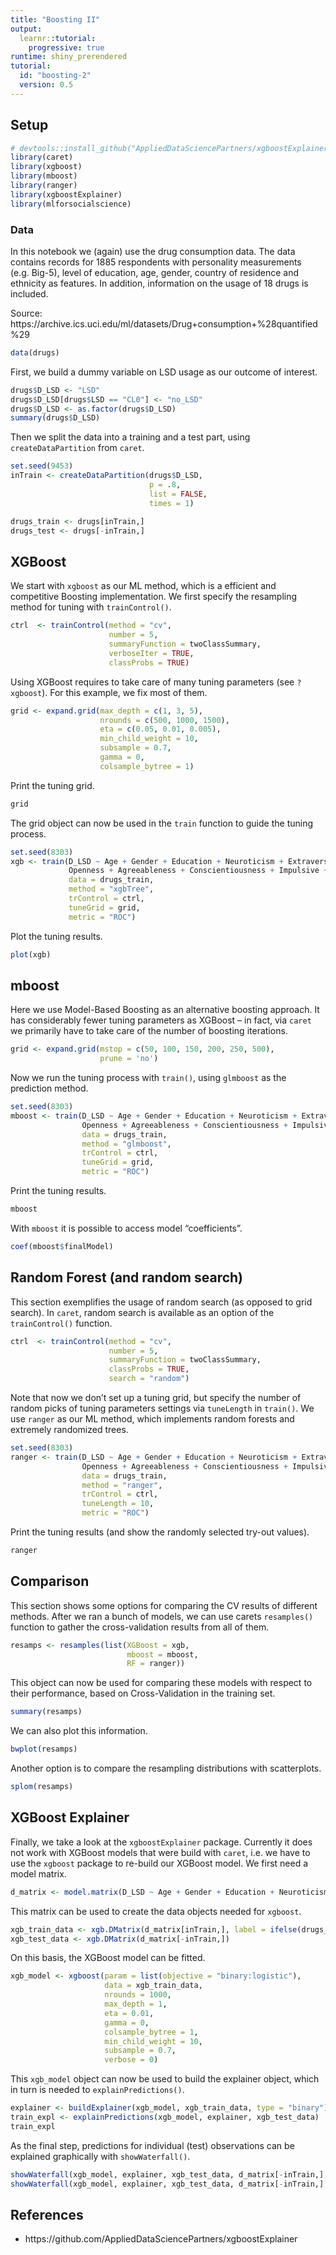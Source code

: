 ```yaml
---
title: "Boosting II"
output: 
  learnr::tutorial:
    progressive: true
runtime: shiny_prerendered
tutorial:
  id: "boosting-2"
  version: 0.5
---
```


## Setup

```r
# devtools::install_github("AppliedDataSciencePartners/xgboostExplainer")
library(caret)
library(xgboost)
library(mboost)
library(ranger)
library(xgboostExplainer)
library(mlforsocialscience)
```

### Data

In this notebook we (again) use the drug consumption data. The data contains records for 1885 respondents with personality measurements (e.g. Big-5), level of education, age, gender, country of residence and ethnicity as features. In addition, information on the usage of 18 drugs is included. 

Source: https://archive.ics.uci.edu/ml/datasets/Drug+consumption+%28quantified%29

```r
data(drugs)
```

First, we build a dummy variable on LSD usage as our outcome of interest.

```r
drugs$D_LSD <- "LSD"
drugs$D_LSD[drugs$LSD == "CL0"] <- "no_LSD"
drugs$D_LSD <- as.factor(drugs$D_LSD)
summary(drugs$D_LSD)
```

Then we split the data into a training and a test part, using `createDataPartition` from `caret`.

```r
set.seed(9453)
inTrain <- createDataPartition(drugs$D_LSD, 
                               p = .8, 
                               list = FALSE, 
                               times = 1)

drugs_train <- drugs[inTrain,]
drugs_test <- drugs[-inTrain,]
```

## XGBoost

We start with `xgboost` as our ML method, which is a efficient and competitive Boosting implementation. We first specify the resampling method for tuning with `trainControl()`.

```r
ctrl  <- trainControl(method = "cv",
                      number = 5,
                      summaryFunction = twoClassSummary,
                      verboseIter = TRUE,
                      classProbs = TRUE)
```

Using XGBoost requires to take care of many tuning parameters (see `?xgboost`). For this example, we fix most of them. 

```r
grid <- expand.grid(max_depth = c(1, 3, 5),
                    nrounds = c(500, 1000, 1500),
                    eta = c(0.05, 0.01, 0.005),
                    min_child_weight = 10,
                    subsample = 0.7,
                    gamma = 0,
                    colsample_bytree = 1)
```

Print the tuning grid.

```r
grid
```

The grid object can now be used in the `train` function to guide the tuning process.

```r
set.seed(8303)
xgb <- train(D_LSD ~ Age + Gender + Education + Neuroticism + Extraversion +
             Openness + Agreeableness + Conscientiousness + Impulsive + SS,
             data = drugs_train,
             method = "xgbTree",
             trControl = ctrl,
             tuneGrid = grid,
             metric = "ROC")
```

Plot the tuning results. 

```r
plot(xgb)
```

## mboost

Here we use Model-Based Boosting as an alternative boosting approach. It has considerably fewer tuning parameters as XGBoost -- in fact, via `caret` we primarily have to take care of the number of boosting iterations.

```r
grid <- expand.grid(mstop = c(50, 100, 150, 200, 250, 500),
                    prune = 'no')
```

Now we run the tuning process with `train()`, using `glmboost` as the prediction method.

```r
set.seed(8303)
mboost <- train(D_LSD ~ Age + Gender + Education + Neuroticism + Extraversion +
                Openness + Agreeableness + Conscientiousness + Impulsive + SS,
                data = drugs_train,
                method = "glmboost",
                trControl = ctrl,
                tuneGrid = grid,
                metric = "ROC")
```

Print the tuning results.

```r
mboost
```

With `mboost` it is possible to access model "coefficients".

```r
coef(mboost$finalModel)
```

## Random Forest (and random search)

This section exemplifies the usage of random search (as opposed to grid search). In `caret`, random search is available as an option of the `trainControl()` function.

```r
ctrl  <- trainControl(method = "cv",
                      number = 5,
                      summaryFunction = twoClassSummary,
                      classProbs = TRUE,
                      search = "random")
```

Note that now we don't set up a tuning grid, but specify the number of random picks of tuning parameters settings via `tuneLength` in `train()`. We use `ranger` as our ML method, which implements random forests and extremely randomized trees.

```r
set.seed(8303)
ranger <- train(D_LSD ~ Age + Gender + Education + Neuroticism + Extraversion + 
                Openness + Agreeableness + Conscientiousness + Impulsive + SS,
                data = drugs_train,
                method = "ranger",
                trControl = ctrl,
                tuneLength = 10,
                metric = "ROC")
```

Print the tuning results (and show the randomly selected try-out values).

```r
ranger
```

## Comparison

This section shows some options for comparing the CV results of different methods. After we ran a bunch of models, we can use carets `resamples()` function to gather the cross-validation results from all of them.

```r
resamps <- resamples(list(XGBoost = xgb,
                          mboost = mboost,
                          RF = ranger))
```

This object can now be used for comparing these models with respect to their performance, based on Cross-Validation in the training set.

```r
summary(resamps)
```

We can also plot this information.

```r
bwplot(resamps)
```

Another option is to compare the resampling distributions with scatterplots.

```r
splom(resamps)
```

## XGBoost Explainer

Finally, we take a look at the `xgboostExplainer` package. Currently it does not work with XGBoost models that were build with `caret`, i.e. we have to use the `xgboost` package to re-build our XGBoost model. We first need a model matrix.

```r
d_matrix <- model.matrix(D_LSD ~ Age + Gender + Education + Neuroticism + Extraversion + Openness + Agreeableness + Conscientiousness + Impulsive + SS, data = drugs)[,-1]
```

This matrix can be used to create the data objects needed for `xgboost`.

```r
xgb_train_data <- xgb.DMatrix(d_matrix[inTrain,], label = ifelse(drugs_train$D_LSD == "LSD", 1, 0))
xgb_test_data <- xgb.DMatrix(d_matrix[-inTrain,])
```

On this basis, the XGBoost model can be fitted. 

```r
xgb_model <- xgboost(param = list(objective = "binary:logistic"), 
                     data = xgb_train_data, 
                     nrounds = 1000,
                     max_depth = 1,
                     eta = 0.01,
                     gamma = 0,
                     colsample_bytree = 1,
                     min_child_weight = 10,
                     subsample = 0.7,
                     verbose = 0)
```

This `xgb_model` object can now be used to build the explainer object, which in turn is needed to `explainPredictions()`.

```r
explainer <- buildExplainer(xgb_model, xgb_train_data, type = "binary")
train_expl <- explainPredictions(xgb_model, explainer, xgb_test_data)
train_expl
```

As the final step, predictions for individual (test) observations can be explained graphically with `showWaterfall()`.

```r
showWaterfall(xgb_model, explainer, xgb_test_data, d_matrix[-inTrain,], 1, type = "binary")
showWaterfall(xgb_model, explainer, xgb_test_data, d_matrix[-inTrain,], 2, type = "binary")
```

## References

* https://github.com/AppliedDataSciencePartners/xgboostExplainer
